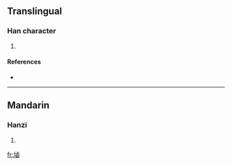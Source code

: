 ==Translingual==

===Han character===
{{Han char|rn=32|rad=土|as=11|sn=14|four=|canj=土卜田戈 (GYWI)}}

# {{defn|Han|sort=土11}}

====References====
* {{Han ref|kx=0236.430|dkj=05390|dj=0475.050|hdz=10479.100|uh=5877|ud=22647}}

----

==Mandarin==

===Hanzi===
{{cmn-hanzi|pin=[[lǔ]] ([[lu3]])|wg=lu<sup>3</sup>}}

# {{defn|Mandarin}}

[[fr:塷]]